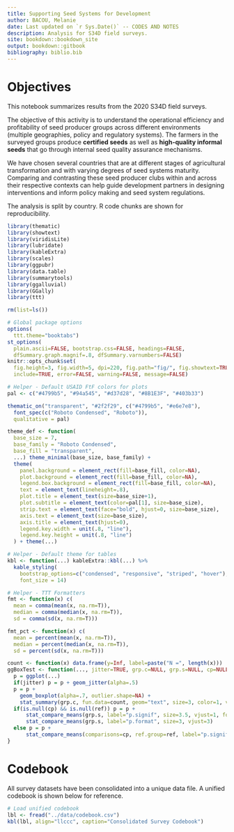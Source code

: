 ```yaml
---
title: Supporting Seed Systems for Development
author: BACOU, Melanie
date: Last updated on `r Sys.Date()` -- CODES AND NOTES
description: Analysis for S34D field surveys.
site: bookdown::bookdown_site
output: bookdown::gitbook
bibliography: biblio.bib
---
```


# Objectives

This notebook summarizes results from the 2020 S34D field surveys. 

The objective of this activity is to understand the operational efficiency and profitability of seed producer groups across different environments (multiple geographies, policy and regulatory systems). The farmers in the surveyed groups produce **certified seeds** as well as **high-quality informal seeds** that go through internal seed quality assurance mechanisms. 

We have chosen several countries that are at different stages of agricultural transformation and with varying degrees of seed systems maturity. Comparing and contrasting these seed producer clubs within and across their respective contexts can help guide development partners in designing interventions and inform policy making and seed system regulations.

The analysis is split by country. R code chunks are shown for reproducibility.


```r

library(thematic)
library(showtext)
library(viridisLite)
library(lubridate)
library(kableExtra)
library(scales)
library(ggpubr)
library(data.table)
library(summarytools)
library(ggalluvial)
library(GGally)
library(ttt)

rm(list=ls())

# Global package options
options(
  ttt.theme="booktabs") 
st_options(
  plain.ascii=FALSE, bootstrap.css=FALSE, headings=FALSE,
  dfSummary.graph.magnif=.8, dfSummary.varnumbers=FALSE) 
knitr::opts_chunk$set(
  fig.height=3, fig.width=5, dpi=220, fig.path="fig/", fig.showtext=TRUE, 
  include=TRUE, error=FALSE, warning=FALSE, message=FALSE)

# Helper - Default USAID FtF colors for plots
pal <- c("#4799b5", "#94a545", "#d37d28", "#8B1E3F", "#403b33")

thematic_on("transparent", "#2f2f29", c("#4799b5", "#e6e7e8"),
  font_spec(c("Roboto Condensed", "Roboto")),
  qualitative = pal)

theme_def <- function(
  base_size = 7, 
  base_family = "Roboto Condensed",
  base_fill = "transparent",
  ...) theme_minimal(base_size, base_family) +
  theme(
    panel.background = element_rect(fill=base_fill, color=NA),
    plot.background = element_rect(fill=base_fill, color=NA),
    legend.box.background = element_rect(fill=base_fill, color=NA),
    text = element_text(lineheight=.8),
    plot.title = element_text(size=base_size+1),
    plot.subtitle = element_text(color=pal[1], size=base_size),
    strip.text = element_text(face="bold", hjust=0, size=base_size),
    axis.text = element_text(size=base_size),
    axis.title = element_text(hjust=0),
    legend.key.width = unit(.8, "line"),
    legend.key.height = unit(.8, "line")
  ) + theme(...)

# Helper - Default theme for tables
kbl <- function(...) kableExtra::kbl(...) %>% 
  kable_styling(
    bootstrap_options=c("condensed", "responsive", "striped", "hover"), 
    font_size = 14)

# Helper - TTT Formatters
fmt <- function(x) c(
  mean = comma(mean(x, na.rm=T)), 
  median = comma(median(x, na.rm=T)),
  sd = comma(sd(x, na.rm=T)))

fmt_pct <- function(x) c(
  mean = percent(mean(x, na.rm=T)), 
  median = percent(median(x, na.rm=T)),
  sd = percent(sd(x, na.rm=T)))

count <- function(x) data.frame(y=Inf, label=paste("N =", length(x)))
ggBoxTest <- function(..., jitter=TRUE, grp.c=NULL, grp.s=NULL, cp=NULL, ref=NULL) {
  p = ggplot(...)
  if(jitter) p = p + geom_jitter(alpha=.5)
  p = p + 
    geom_boxplot(alpha=.7, outlier.shape=NA) +
    stat_summary(grp.c, fun.data=count, geom="text", size=3, color=1, vjust=.9)
  if(is.null(cp) && is.null(ref)) p = p +
      stat_compare_means(grp.s, label="p.signif", size=3.5, vjust=1, fontface="bold") +
      stat_compare_means(grp.s, label="p.format", size=3, vjust=3)
  else p = p +
      stat_compare_means(comparisons=cp, ref.group=ref, label="p.signif", size=3, vjust=0)
}

```

# Codebook

All survey datasets have been consolidated into a unique data file. A unified codebook is shown below for reference.

```r

# Load unified codebook
lbl <- fread("../data/codebook.csv")
kbl(lbl, align="llccc", caption="Consolidated Survey Codebook")

```

